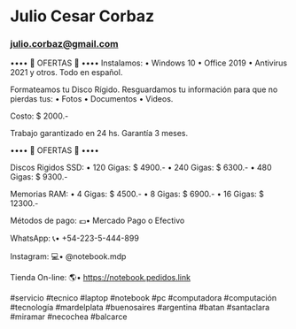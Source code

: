 # Julio Cesar Corbaz
### julio.corbaz@gmail.com

•••• 🎁 OFERTAS 🎁 ••••
Instalamos:
	• Windows 10
	• Office 2019
	• Antivirus 2021 y otros.
Todo en español.

Formateamos tu Disco Rígido.
Resguardamos tu información
para que no pierdas tus:
	• Fotos
	• Documentos
	• Videos.

Costo: $ 2000.-

Trabajo garantizado en 24 hs.
Garantía 3 meses.

•••• 🎁 OFERTAS 🎁 ••••

Discos Rigidos SSD:
 • 120 Gigas:	$ 4900.-
 • 240 Gigas:	$ 6300.-
 • 480 Gigas:	$ 9300.-

Memorias RAM:
 •  4 Gigas:	$ 4500.-
 •  8 Gigas:	$ 6900.-
 • 16 Gigas:	$ 12300.-
 
Métodos de pago: 
	💶• Mercado Pago o Efectivo

WhatsApp:
	📞• +54-223-5-444-899
	
Instagram:
	💻• @notebook.mdp 

Tienda On-line:
	🌎• https://notebook.pedidos.link
	
#servicio #tecnico
#laptop #notebook #pc
#computadora #computación #tecnología
#mardelplata #buenosaires #argentina
#batan #santaclara #miramar #necochea #balcarce
